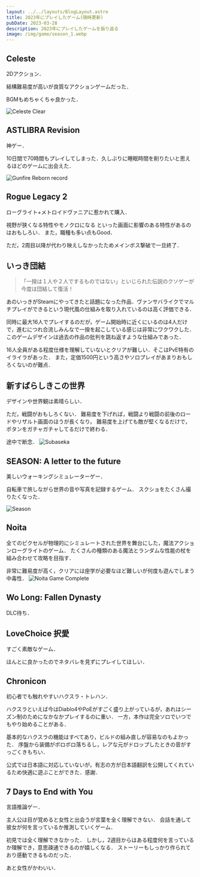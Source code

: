 ```yaml
---
layout: ../../layouts/BlogLayout.astro
title: 2023年にプレイしたゲーム(随時更新)
pubDate: 2023-03-28
description: 2023年にプレイしたゲームを振り返る
image: /img/game/season_1.webp
---
```


## Celeste
2Dアクション．

結構難易度が高いが良質なアクションゲームだった．

BGMもめちゃくちゃ良かった．

<img
  src='/img/game/celeste.webp'
  alt='Celeste Clear'
  decoding='async'
  loading='lazy'
/>

<SteamEmbed appid='504230' />

## ASTLIBRA Revision
神ゲー．

10日間で70時間もプレイしてしまった．久しぶりに睡眠時間を削りたいと思えるほどのゲームに出会えた．

<img
  src='/img/game/astlibra.webp'
  alt='Gunfire Reborn record'
  decoding='async'
  loading='lazy'
/>

<SteamEmbed appid='1718570' />

## Rogue Legacy 2
ローグライト+メトロイドヴァニアに惹かれて購入．

視野が狭くなる特性やモノクロになる
といった画面に影響のある特性があるのはおもしろい．
また，職種も多い点もGood．

ただ，2周目以降が代わり映えしなかったためメインボス撃破で一旦終了．

<SteamEmbed appid='1253920'/>

## いっき団結
> 「一揆は１人や２人でするものではない」といじられた伝説のクソゲーが今度は団結して復活！

あのいっきがSteamにやってきたと話題になった作品．ヴァンサバライクでマルチプレイができるという現代風の仕組みを取り入れているのは高く評価できる．

同時に最大16人でプレイするのだが，ゲーム開始時に近くにいるのは4人だけで，進むにつれ合流しみんなで一揆を起こしている感じは非常にワクワクした．
このゲームデザインは過去の作品の批判を跳ね返すような仕組みであった．

16人全員がある程度仕様を理解していないとクリアが難しい．そこはPvE特有のイライラがあった．
また，定価1500円という高さやソロプレイがあまりおもしろくないのが難点．

<SteamEmbed appid='2061150'/>

## 新すばらしきこの世界
デザインや世界観は素晴らしい．

ただ，戦闘がおもしろくない．
難易度を下げれば，戦闘より戦闘の前後のロードやリザルト画面のほうが長くなり，
難易度を上げても敵が堅くなるだけで，ボタンをガチャガチャしてるだけで終わる．

途中で断念．
<img
  src='/img/game/subaseka.webp'
  alt='Subaseka'
  decoding='async'
  loading='lazy'
/>
<SteamEmbed appid='1647550'/>

## SEASON: A letter to the future
美しいウォーキングシミュレーターゲー．

自転車で旅しながら世界の音や写真を記録するゲーム．
スクショをたくさん撮りたくなった．

<img
  src='/img/game/season_1.webp'
  alt='Season'
  decoding='async'
  loading='lazy'
/>

<SteamEmbed appid='695330'/>

## Noita
全てのピクセルが物理的にシミュレートされた世界を舞台にした，魔法アクションローグライトのゲーム．
たくさんの種類のある魔法とランダムな性能の杖を組み合わせて攻略を目指す．

非常に難易度が高く，クリアには座学が必要なほど難しいが何度も遊んでしまう中毒性．
<img
  src='/img/game/noita_clear.webp'
  alt='Noita Game Complete'
  decoding='async'
  loading='lazy'
/>
<SteamEmbed appid='881100'/>

## Wo Long: Fallen Dynasty
DLC待ち．

<SteamEmbed appid='1448440'/>

## LoveChoice 択愛
すごく素敵なゲーム．

ほんとに良かったのでネタバレを見ずにプレイしてほしい．
<SteamEmbed appid='939400'/>

## Chronicon
初心者でも触れやすいハクスラ・トレハン．

ハクスラといえば今はDiablo4やPoEがすごく盛り上がっているが，あれはシーズン制のためになかなかプレイするのに重い．
一方，本作は完全ソロでいつでもやり始めることがある．

基本的なハクスラの機能はすべてあり，ビルドの組み直しが容易なのもよかった．
序盤から装備がボロボロ落ちるし，レアな元がドロップしたときの音がすっごくきもちい．

公式では日本語に対応していないが，有志の方が日本語翻訳を公開してくれているため快適に遊ぶことができた．感謝．

<SteamEmbed appid='375480'/>

## 7 Days to End with You
言語推論ゲー．

主人公は目が覚めると女性と出会うが言葉を全く理解できない．
会話を通して彼女が何を言っているか推測していくゲーム．

初見では全く理解できなかった．
しかし，2週目からはある程度何を言っているか理解でき，意思疎通できるのが嬉しくなる．
ストーリーもしっかり作られており感動できるものだった．

あと女性がかわいい．

<SteamEmbed appid='1859280'/>
